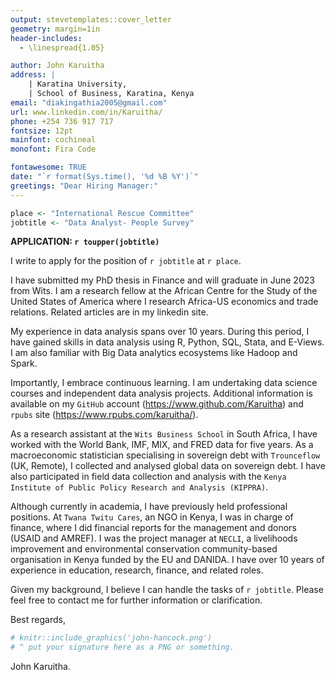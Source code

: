 ```yaml
---
output: stevetemplates::cover_letter
geometry: margin=1in
header-includes:
  - \linespread{1.05}

author: John Karuitha
address: |
    | Karatina University,
    | School of Business, Karatina, Kenya
email: "diakingathia2005@gmail.com"
url: www.linkedin.com/in/Karuitha/
phone: +254 736 917 717
fontsize: 12pt
mainfont: cochineal
monofont: Fira Code

fontawesome: TRUE
date: "`r format(Sys.time(), '%d %B %Y')`"
greetings: "Dear Hiring Manager:"
---
```


```r


place <- "International Rescue Committee"
jobtitle <- "Data Analyst- People Survey"


```

**APPLICATION: `r toupper(jobtitle)`**

I write to apply for the position of `r jobtitle` at `r place`.

I have submitted my PhD thesis in Finance and will graduate in June 2023 from Wits. I am a research fellow at the African Centre for the Study of the United States of America where I research Africa-US economics and trade relations. Related articles are in my linkedin site. 

My experience in data analysis spans over 10 years. During this period, I have gained skills in data analysis using R, Python, SQL, Stata, and E-Views. I am also familiar with Big Data analytics ecosystems like Hadoop and Spark. 

Importantly, I embrace continuous learning. I am undertaking data science courses and independent data analysis projects. Additional information is available on my `GitHub` account (<https://www.github.com/Karuitha>) and `rpubs` site (<https://www.rpubs.com/karuitha/>). 

As a research assistant at the `Wits Business School` in South Africa, I have worked with the World Bank, IMF, MIX, and FRED data for five years. As a macroeconomic statistician specialising in sovereign debt with `Trounceflow` (UK, Remote), I collected and analysed global data on sovereign debt. I have also participated in field data collection and analysis with the `Kenya Institute of Public Policy Research and Analysis (KIPPRA)`. 

Although currently in academia, I have previously held professional positions. At `Twana Twitu Cares`, an NGO in Kenya, I was in charge of finance, where I did financial reports for the management and donors (USAID and AMREF). I was the project manager at `NECLI`, a livelihoods improvement and environmental conservation community-based organisation in Kenya funded by the EU and DANIDA. I have over 10 years of experience in education, research, finance, and related roles.

Given my background, I believe I can handle the tasks of `r jobtitle`. Please feel free to contact me for further information or clarification. 


Best regards,

```r
# knitr::include_graphics('john-hancock.png')
# ^ put your signature here as a PNG or something.
```

John Karuitha.